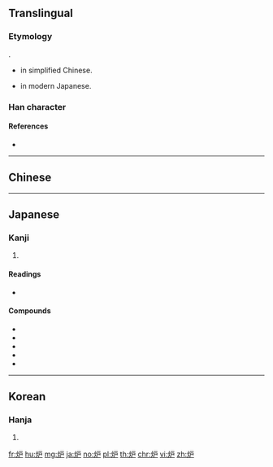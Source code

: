 {{character info/new}}
{{also|爐}}
==Translingual==

===Etymology===
{{Han simp|爐}}.
* {{Han simp|爐|f=盧|t=户}} in simplified Chinese.
* {{Han simp|爐|f=盧|t=戸}} in modern Japanese.

===Han character===
{{Han char|rn=86|rad=火|as=04|sn=8|four=|canj=FHS,FIS|ids=⿰火户 (G),火戶 (T),火戸}}

====References====
* {{Han ref|kx=0667.050|dkj=18902|dj=1076.140|hdz=32194.020|uh=7089|ud=28809}}

----

==Chinese==
{{zh-see|爐}}

----

==Japanese==

===Kanji===
{{ja-kanji|grade=c|rs=火04}}

# {{defn|lang=ja|sort=火04}}

====Readings====
* {{ja-readings|goon=[[る]] (ru)|goon=[[ろ]] (ro)|kun=[[いろり]] (irori)}}

====Compounds====
* {{l|ja|炉火}}
* {{l|ja|炉端}}
* {{l|ja|炉辺}}
* {{l|ja|風炉}}
* {{l|ja|焜炉|tr=[[コンロ]], konro}}

----

==Korean==

===Hanja===
{{ko-hanja|hangeul=[[로]]>[[노]]|eumhun=}}

# {{defn|lang=ko|sort=火04}}

[[fr:炉]]
[[hu:炉]]
[[mg:炉]]
[[ja:炉]]
[[no:炉]]
[[pl:炉]]
[[th:炉]]
[[chr:炉]]
[[vi:炉]]
[[zh:炉]]